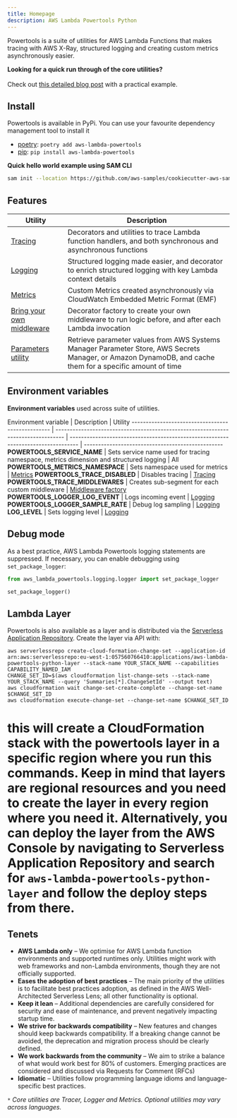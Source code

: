 ```yaml
---
title: Homepage
description: AWS Lambda Powertools Python
---
```



Powertools is a suite of utilities for AWS Lambda Functions that makes tracing with AWS X-Ray, structured logging and creating custom metrics asynchronously easier.

<Note type="info">
	<strong>Looking for a quick run through of the core utilities?</strong><br/><br/>
  	Check out <a href="https://aws.amazon.com/blogs/opensource/simplifying-serverless-best-practices-with-lambda-powertools/">this detailed blog post</a> with a practical example.
</Note>

## Install

Powertools is available in PyPi. You can use your favourite dependency management tool to install it

* [poetry](https://python-poetry.org/): `poetry add aws-lambda-powertools`
* [pip](https://pip.pypa.io/en/latest/index.html): `pip install aws-lambda-powertools`

**Quick hello world example using SAM CLI**
```bash:title=hello_world.sh
sam init --location https://github.com/aws-samples/cookiecutter-aws-sam-python
```

## Features

Utility | Description
------------------------------------------------- | ---------------------------------------------------------------------------------
[Tracing](./core/tracer) | Decorators and utilities to trace Lambda function handlers, and both synchronous and asynchronous functions
[Logging](./core/logger) | Structured logging made easier, and decorator to enrich structured logging with key Lambda context details
[Metrics](./core/metrics) | Custom Metrics created asynchronously via CloudWatch Embedded Metric Format (EMF)
[Bring your own middleware](.//utilities/middleware_factory) | Decorator factory to create your own middleware to run logic before, and after each Lambda invocation
[Parameters utility](./utilities/parameters) | Retrieve parameter values from AWS Systems Manager Parameter Store, AWS Secrets Manager, or Amazon DynamoDB, and cache them for a specific amount of time

## Environment variables

**Environment variables** used across suite of utilities.

Environment variable | Description | Utility
------------------------------------------------- | --------------------------------------------------------------------------------- | --------------------------------------------------------------------------------- | -------------------------------------------------
**POWERTOOLS_SERVICE_NAME** | Sets service name used for tracing namespace, metrics dimension and structured logging | All
**POWERTOOLS_METRICS_NAMESPACE** | Sets namespace used for metrics | [Metrics](./core/metrics)
**POWERTOOLS_TRACE_DISABLED** | Disables tracing | [Tracing](./core/tracer)
**POWERTOOLS_TRACE_MIDDLEWARES** | Creates sub-segment for each custom middleware | [Middleware factory](./utilities/middleware_factory)
**POWERTOOLS_LOGGER_LOG_EVENT** | Logs incoming event | [Logging](./core/logger)
**POWERTOOLS_LOGGER_SAMPLE_RATE** | Debug log sampling | [Logging](./core/logger)
**LOG_LEVEL** | Sets logging level | [Logging](./core/logger)

## Debug mode

As a best practice, AWS Lambda Powertools logging statements are suppressed. If necessary, you can enable debugging using `set_package_logger`:

```python:title=app.py
from aws_lambda_powertools.logging.logger import set_package_logger

set_package_logger()
```

## Lambda Layer

Powertools is also available as a layer and is distributed via the [Serverless Application Repository](https://docs.aws.amazon.com/serverlessrepo/latest/devguide/what-is-serverlessrepo.html).
Create the layer via API with:

```
aws serverlessrepo create-cloud-formation-change-set --application-id arn:aws:serverlessrepo:eu-west-1:057560766410:applications/aws-lambda-powertools-python-layer --stack-name YOUR_STACK_NAME --capabilities CAPABILITY_NAMED_IAM
CHANGE_SET_ID=$(aws cloudformation list-change-sets --stack-name YOUR_STACK_NAME --query 'Summaries[*].ChangeSetId' --output text)
aws cloudformation wait change-set-create-complete --change-set-name $CHANGE_SET_ID
aws cloudformation execute-change-set --change-set-name $CHANGE_SET_ID
```

this will create a CloudFormation stack with the powertools layer in a specific region where you run this commands.
Keep in mind that layers are regional resources and you need to create the layer in every region where you need it.
Alternatively, you can deploy the layer from the AWS Console by navigating to Serverless Application Repository and search for `aws-lambda-powertools-python-layer` and follow the deploy steps from there.
=======

## Tenets

* **AWS Lambda only** – We optimise for AWS Lambda function environments and supported runtimes only. Utilities might work with web frameworks and non-Lambda environments, though they are not officially supported.
* **Eases the adoption of best practices** – The main priority of the utilities is to facilitate best practices adoption, as defined in the AWS Well-Architected Serverless Lens; all other functionality is optional.
* **Keep it lean** – Additional dependencies are carefully considered for security and ease of maintenance, and prevent negatively impacting startup time.
* **We strive for backwards compatibility** – New features and changes should keep backwards compatibility. If a breaking change cannot be avoided, the deprecation and migration process should be clearly defined.
* **We work backwards from the community** – We aim to strike a balance of what would work best for 80% of customers. Emerging practices are considered and discussed via Requests for Comment (RFCs)
* **Idiomatic** – Utilities follow programming language idioms and language-specific best practices.

_`*` Core utilities are Tracer, Logger and Metrics. Optional utilities may vary across languages._

